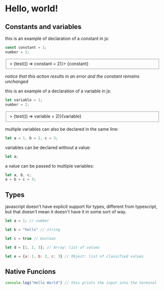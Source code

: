 # Hello, world!

## Constants and variables


this is an example of declaration of a constant in js:
```javascript
const constant = 1;
number = 2;
```
<fieldset>> {test(() => constant = 2)}> {constant}</fieldset>

<i>notice that this action results in an error and the constant remains unchanged</i>

this is an example of a declaration of a variable in js:
```javascript
let variable = 1;
number = 2;
```
<fieldset>> {test(() => variable = 2)}{variable}</fieldset>

multiple variables can also be declared in the same line:
```javascript
let a = 1, b = 2, c = 3;
```

variables can be declared without a value:
```javascript
let a;
```

a value can be passed to multiple variables:
```javascript
let a, b, c;
a = b = c = 3;
```

## Types

javascript doesn't have explicit support for types, different from typescript, but that doesn't mean it doesn't have it in some sort of way.

```javascript
let a = 1; // number

let b = "hello" // string

let c = true // boolean

let d = [1, 2, 3]; // Array: list of values

let e = {a: 1, b: 2, c: 3} // Object: list of classified values
```

## Native Funcions

```javascript
console.log("Hello World") // this prints the input into the terminal
```
